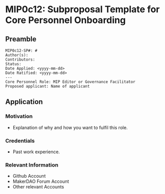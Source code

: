 # MIP0c12: Subproposal Template for Core Personnel Onboarding

## Preamble

```
MIP0c12-SP#: #
Author(s):
Contributors: 
Status:
Date Applied: <yyyy-mm-dd>
Date Ratified: <yyyy-mm-dd>
---
Core Personnel Role: MIP Editor or Governance Facilitator
Proposed applicant: Name of applicant
```

## Application
    
### Motivation
- Explanation of why and how you want to fulfil this role. 
    
### Credentials
- Past work experience.

### Relevant Information
- Github Account
- MakerDAO Forum Account 
- Other relevant Accounts
